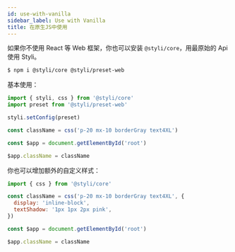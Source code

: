 ```yaml
---
id: use-with-vanilla
sidebar_label: Use with Vanilla
title: 在原生JS中使用
---
```


如果你不使用 React 等 Web 框架，你也可以安装 `@styli/core`，用最原始的 Api 使用 Styli。

```bash
$ npm i @styli/core @styli/preset-web
```

基本使用：

```jsx
import { styli, css } from '@styli/core'
import preset from '@styli/preset-web'

styli.setConfig(preset)

const className = css('p-20 mx-10 borderGray text4XL')

const $app = document.getElementById('root')

$app.className = className
```

你也可以增加额外的自定义样式：

```jsx
import { css } from '@styli/core'

const className = css('p-20 mx-10 borderGray text4XL', {
  display: 'inline-block',
  textShadow: '1px 1px 2px pink',
})

const $app = document.getElementById('root')

$app.className = className
```
